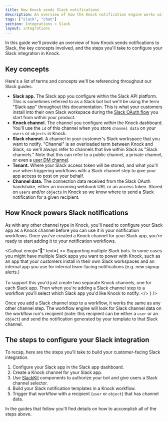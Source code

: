 ```yaml
---
title: How Knock sends Slack notifications
description: An overview of how the Knock notification engine works with Slack.
tags: ["slack", "chat"]
section: Integrations > Slack
layout: integrations
---
```


In this guide we'll provide an overview of how Knock sends notifications to Slack, the key concepts involved, and the steps you'll take to configure your Slack integration in Knock.

## Key concepts

Here's a list of terms and concepts we'll be referencing throughout our Slack guides.

- **Slack app.** The Slack app you configure within the Slack API platform. This is sometimes referred to as a Slack bot but we'll be using the term "Slack app" throughout this documentation. This is what your customers install into their own Slack workspace during the [Slack OAuth flow](/integrations/chat/slack-diy/building-oauth-flow) you start from within your product.
- **Knock channel.** The channel you configure _within_ the Knock dashboard. You'll use the `id` of this channel when you store `channel data` on your `users` or `objects` in Knock.
- **Slack channel.** A channel in your customer's Slack workspace that you want to notify. "Channel" is an overloaded term between Knock and Slack, so we'll always refer to channels that live within Slack as "Slack channels." Note that this can refer to a public channel, a private channel, or even a [user DM channel](/integrations/chat/slack/slack-examples#sending-direct-messages-to-a-user-in-your-customers-slack-workspace).
- **Tenant.** Where your Slack access token will be stored, and what you'll use when triggering workflows with a Slack channel step to give your app access to post on your behalf.
- **Channel data.** The connection data received from the Slack OAuth handshake, either an incoming webhook URL or an access token. Stored on `users` and/or `objects` in Knock so we know where to send a Slack notification for a given recipient.

## How Knock powers Slack notifications

As with any other channel type in Knock, you'll need to configure your Slack app as a Knock channel before you can use it in your notification workflows. Once you've created a Knock channel for your Slack app, you're ready to start adding it to your notification workflows.

<Callout
  emoji="🌠"
  text={
    <>
      <span className="font-bold">Supporting multiple Slack bots.</span> In some
      cases you might have multiple Slack apps you want to power with Knock,
      such as an app that your customers install in their own Slack workspaces
      and an internal app you use for internal team-facing notifications (e.g.
      new signup alerts.) <br />
      <br /> To support this you'd just create two separate Knock channels, one for
      each Slack app. Then when you're adding a Slack channel step to a workflow
      you'll select which Slack app you'd like Knock to notify.
    </>
  }
/>

Once you add a Slack channel step to a workflow, it works the same as any other channel step. The workflow engine will look for Slack channel data on the workflow run's recipient (note: this recipient can be either a `user` or an `object`) and send the notification generated by your template to that Slack channel.

## The steps to configure your Slack integration

To recap, here are the steps you'll take to build your customer-facing Slack integration.

1. Configure your Slack app in the Slack app dashboard.
2. Create a Knock channel for your Slack app.
3. Use [SlackKit](/integrations/chat/slack-kit/overview) components to authorize your bot and give users a Slack channel selector.
4. Build your Slack notification templates in a Knock workflow.
5. Trigger that workflow with a recipient (`user` or `object`) that has channel data.

In the guides that follow you'll find details on how to accomplish all of the steps above.
